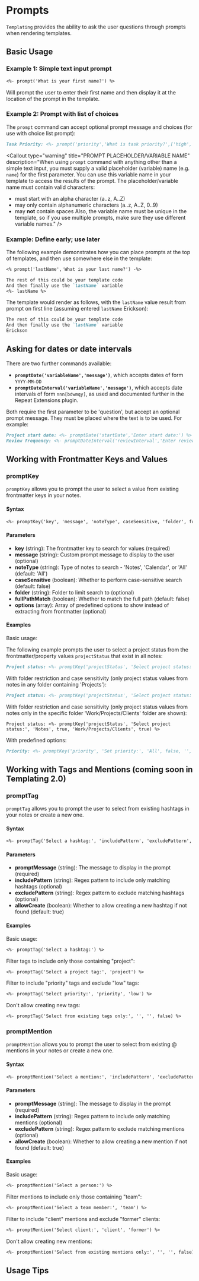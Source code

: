 
# Prompts

`Templating` provides the ability to ask the user questions through prompts when rendering templates.

## Basic Usage

### Example 1: Simple text input prompt

```markdown
<%- prompt('What is your first name?') %>
```

Will prompt the user to enter their first name and then display it at the location of the prompt in the template.

### Example 2: Prompt with list of choices

The `prompt` command can accept optional prompt message and choices (for use with choice list prompt):

```markdown
Task Priority: <%- prompt('priority','What is task priority?',['high','medium','low']) %>
```

<Callout
  type="warning"
  title="PROMPT PLACEHOLDER/VARIABLE NAME"
  description="When using `prompt` command with anything other than a simple text input, you must supply a valid placeholder (variable) name (e.g. `name`) for the first parameter. You can use this variable name in your template to access the results of the prompt. The placeholder/variable name must contain valid characters:
  - must start with an alpha character (a..z, A..Z)
  - may only contain alphanumeric characters (a..z, A..Z, 0..9)
  - may **not** contain spaces
  Also, the variable name must be unique in the template, so if you use multiple prompts, make sure they use different variable names."
/>

### Example: Define early; use later

The following example demonstrates how you can place prompts at the top of templates, and then use somewhere else in the template:

```markdown
<% prompt('lastName','What is your last name?') -%>

The rest of this could be your template code
And then finally use the `lastName` variable
<%- lastName %>
```

The template would render as follows, with the `lastName` value result from prompt on first line (assuming entered `lastName` Erickson):

```markdown
The rest of this could be your template code
And then finally use the `lastName` variable
Erickson
```

## Asking for dates or date intervals

There are two further commands available:

- **`promptDate('variableName','message')`**, which accepts dates of form `YYYY-MM-DD`
- **`promptDateInterval('variableName','message')`**, which accepts date intervals of form `nnn[bdwmqy]`, as used and documented further in the Repeat Extensions plugin.

Both require the first parameter to be 'question', but accept an optional prompt message. They must be placed where the text is to be used. For example:

```markdown
Project start date: <%- promptDate('startDate','Enter start date:') %>
Review frequency: <%- promptDateInterval('reviewInterval','Enter review interval:') %>
```

## Working with Frontmatter Keys and Values

### promptKey

`promptKey` allows you to prompt the user to select a value from existing frontmatter keys in your notes.

#### Syntax

```markdown
<%- promptKey('key', 'message', 'noteType', caseSensitive, 'folder', fullPathMatch, ['options']) %>
```

#### Parameters

- **key** (string): The frontmatter key to search for values (required)
- **message** (string): Custom prompt message to display to the user (optional)
- **noteType** (string): Type of notes to search - 'Notes', 'Calendar', or 'All' (default: 'All')
- **caseSensitive** (boolean): Whether to perform case-sensitive search (default: false)
- **folder** (string): Folder to limit search to (optional)
- **fullPathMatch** (boolean): Whether to match the full path (default: false)
- **options** (array): Array of predefined options to show instead of extracting from frontmatter (optional)

#### Examples

Basic usage:

The following example prompts the user to select a project status from the frontmatter/property values `projectStatus` that exist in all notes:

```markdown
Project status: <%- promptKey('projectStatus', 'Select project status:') %>
```

With folder restriction and case sensitivity (only project status values from notes in any folder containing 'Projects'):

```markdown
Project status: <%- promptKey('projectStatus', 'Select project status:', 'Notes', true, 'Projects') %>
```

With folder restriction and case sensitivity (only project status values from notes only in the specific folder 'Work/Projects/Clients' folder are shown):

```
Project status: <%- promptKey('projectStatus', 'Select project status:', 'Notes', true, 'Work/Projects/Clients', true) %>
```

With predefined options:

```markdown
Priority: <%- promptKey('priority', 'Set priority:', 'All', false, '', false, ['High', 'Medium', 'Low']) %>
```

## Working with Tags and Mentions (**coming soon in Templating 2.0**)

### promptTag

`promptTag` allows you to prompt the user to select from existing hashtags in your notes or create a new one.

#### Syntax

```markdown
<%- promptTag('Select a hashtag:', 'includePattern', 'excludePattern', allowCreate) %>
```

#### Parameters

- **promptMessage** (string): The message to display in the prompt (required)
- **includePattern** (string): Regex pattern to include only matching hashtags (optional)
- **excludePattern** (string): Regex pattern to exclude matching hashtags (optional)
- **allowCreate** (boolean): Whether to allow creating a new hashtag if not found (default: true)

#### Examples

Basic usage:

```markdown
<%- promptTag('Select a hashtag:') %>
```

Filter tags to include only those containing "project":

```markdown
<%- promptTag('Select a project tag:', 'project') %>
```

Filter to include "priority" tags and exclude "low" tags:

```markdown
<%- promptTag('Select priority:', 'priority', 'low') %>
```

Don't allow creating new tags:

```markdown
<%- promptTag('Select from existing tags only:', '', '', false) %>
```

### promptMention

`promptMention` allows you to prompt the user to select from existing @ mentions in your notes or create a new one.

#### Syntax

```markdown
<%- promptMention('Select a mention:', 'includePattern', 'excludePattern', allowCreate) %>
```

#### Parameters

- **promptMessage** (string): The message to display in the prompt (required)
- **includePattern** (string): Regex pattern to include only matching mentions (optional)
- **excludePattern** (string): Regex pattern to exclude matching mentions (optional)
- **allowCreate** (boolean): Whether to allow creating a new mention if not found (default: true)

#### Examples

Basic usage:

```markdown
<%- promptMention('Select a person:') %>
```

Filter mentions to include only those containing "team":

```markdown
<%- promptMention('Select a team member:', 'team') %>
```

Filter to include "client" mentions and exclude "former" clients:

```markdown
<%- promptMention('Select client:', 'client', 'former') %>
```

Don't allow creating new mentions:

```markdown
<%- promptMention('Select from existing mentions only:', '', '', false) %>
```

## Usage Tips

<Callout
  type="info"
  title="TIP"
  description="When using `includePattern` and `excludePattern`, these are converted to regular expressions, so you can use regex syntax for more advanced filtering. The `allowCreate` parameter is particularly useful when you want to limit selections to existing values only."
/>
